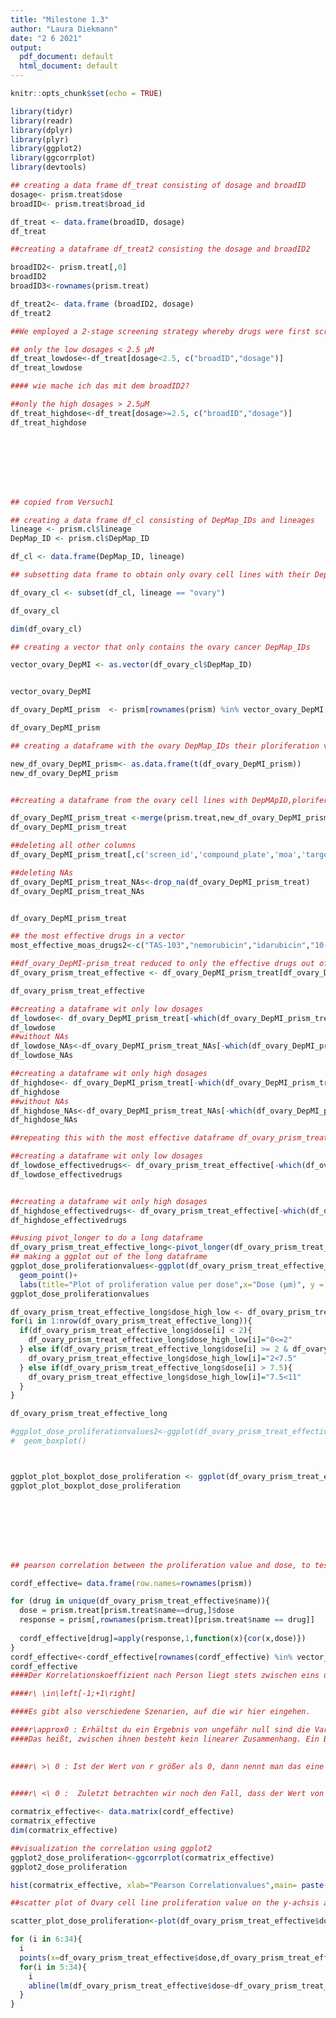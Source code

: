 ```yaml
---
title: "Milestone 1.3"
author: "Laura Diekmann"
date: "2 6 2021"
output:
  pdf_document: default
  html_document: default
---
```


```r
knitr::opts_chunk$set(echo = TRUE)

library(tidyr)
library(readr)
library(dplyr)
library(plyr)
library(ggplot2)
library(ggcorrplot)
library(devtools)


```

```r
## creating a data frame df_treat consisting of dosage and broadID
dosage<- prism.treat$dose
broadID<- prism.treat$broad_id

df_treat <- data.frame(broadID, dosage)
df_treat
```

```r
##creating a dataframe df_treat2 consisting the dosage and broadID2

broadID2<- prism.treat[,0]
broadID2
broadID3<-rownames(prism.treat)

df_treat2<- data.frame (broadID2, dosage)
df_treat2


```

```r
##We employed a 2-stage screening strategy whereby drugs were first screened in triplicate at a single dose (2.5 μM). 1,448 screening positives were then re-screened in triplicate in an 8-point dose-response ranging from 10 μM to 600 pM

## only the low dosages < 2.5 μM
df_treat_lowdose<-df_treat[dosage<2.5, c("broadID","dosage")]
df_treat_lowdose

#### wie mache ich das mit dem broadID2?

##only the high dosages > 2.5μM
df_treat_highdose<-df_treat[dosage>=2.5, c("broadID","dosage")]
df_treat_highdose









```


```r
## copied from Versuch1

## creating a data frame df_cl consisting of DepMap_IDs and lineages
lineage <- prism.cl$lineage
DepMap_ID <- prism.cl$DepMap_ID 

df_cl <- data.frame(DepMap_ID, lineage)

## subsetting data frame to obtain only ovary cell lines with their DepMap_IDs

df_ovary_cl <- subset(df_cl, lineage == "ovary")

df_ovary_cl

dim(df_ovary_cl)

## creating a vector that only contains the ovary cancer DepMap_IDs 

vector_ovary_DepMI <- as.vector(df_ovary_cl$DepMap_ID)


vector_ovary_DepMI

df_ovary_DepMI_prism  <- prism[rownames(prism) %in% vector_ovary_DepMI,]

df_ovary_DepMI_prism


```
```r
## creating a dataframe with the ovary DepMap_IDs their ploriferation values and the dose

new_df_ovary_DepMI_prism<- as.data.frame(t(df_ovary_DepMI_prism))
new_df_ovary_DepMI_prism


##creating a dataframe from the ovary cell lines with DepMApID,ploriferation values, broad ID und dose

df_ovary_DepMI_prism_treat <-merge(prism.treat,new_df_ovary_DepMI_prism , by="row.names")
df_ovary_DepMI_prism_treat

##deleting all other columns 
df_ovary_DepMI_prism_treat[,c('screen_id','compound_plate','moa','target','disease.area','indication','smiles','phase')]<-list(NULL)

##deleting NAs
df_ovary_DepMI_prism_treat_NAs<-drop_na(df_ovary_DepMI_prism_treat)
df_ovary_DepMI_prism_treat_NAs


df_ovary_DepMI_prism_treat


```
```r

## the most effective drugs in a vector
most_effective_moas_drugs2<-c("TAS-103","nemorubicin","idarubicin","10-hydroxycamptothecin", "amsacrine","SN-38","doxorubicin","exatecan-mesylate","genz-644282","ixazomib-citrate","carfilzomib","delanzomib","ixazomib","BGT226","buparlisib","CUDC-907","PCI-24781","AR-42", "givinostat","scriptaid","M-344","romidepsin","trichostatin-a","vorinostat","JNJ-26481585","pelitinib","PD-168393","dacomitinib","afatinib","AT-7519","dinaciclib","CR8-(R)","P276-00" ,"R547","oridonin","obatoclax","HA14-1","TW-37","digoxin","thonzonium","digitoxigenin","NMS-873")

##df_ovary_DepMI-prism_treat reduced to only the effective drugs out of Milestone 1.1, 1.2
df_ovary_prism_treat_effective <- df_ovary_DepMI_prism_treat[df_ovary_DepMI_prism_treat$name %in% most_effective_moas_drugs2,]

df_ovary_prism_treat_effective
```


```r
##creating a dataframe wit only low dosages 
df_lowdose<- df_ovary_DepMI_prism_treat[-which(df_ovary_DepMI_prism_treat$dose>2,5),]
df_lowdose
##without NAs
df_lowdose_NAs<-df_ovary_DepMI_prism_treat_NAs[-which(df_ovary_DepMI_prism_treat_NAs$dose>2,5),]
df_lowdose_NAs

##creating a dataframe wit only high dosages 
df_highdose<- df_ovary_DepMI_prism_treat[-which(df_ovary_DepMI_prism_treat$dose<=2,5),]
df_highdose
##without NAs
df_highdose_NAs<-df_ovary_DepMI_prism_treat_NAs[-which(df_ovary_DepMI_prism_treat_NAs$dose<=2,5),]
df_highdose_NAs

##repeating this with the most effective dataframe df_ovary_prism_treat_effective

##creating a dataframe wit only low dosages 
df_lowdose_effectivedrugs<- df_ovary_prism_treat_effective[-which(df_ovary_prism_treat_effective$dose>2,5),]
df_lowdose_effectivedrugs


##creating a dataframe wit only high dosages 
df_highdose_effectivedrugs<- df_ovary_prism_treat_effective[-which(df_ovary_prism_treat_effective$dose<=2,5),]
df_highdose_effectivedrugs
```


```r
##using pivot_longer to do a long dataframe
df_ovary_prism_treat_effective_long<-pivot_longer(df_ovary_prism_treat_effective,cols = starts_with("ACH"),names_to= "DepMap_ID", values_to="proliferationvalues", values_drop_na=TRUE)
## making a ggplot out of the long dataframe
ggplot_dose_proliferationvalues<-ggplot(df_ovary_prism_treat_effective_long, aes(x=dose, y=proliferationvalues)) +
  geom_point()+
  labs(title="Plot of proliferation value per dose",x="Dose (µm)", y = "proliferation value")
ggplot_dose_proliferationvalues

df_ovary_prism_treat_effective_long$dose_high_low <- df_ovary_prism_treat_effective_long$dose
for(i in 1:nrow(df_ovary_prism_treat_effective_long)){
  if(df_ovary_prism_treat_effective_long$dose[i] < 2){
    df_ovary_prism_treat_effective_long$dose_high_low[i]="0<=2"
  } else if(df_ovary_prism_treat_effective_long$dose[i] >= 2 & df_ovary_prism_treat_effective_long$dose[i] <= 7.5){
    df_ovary_prism_treat_effective_long$dose_high_low[i]="2<7.5"
  } else if(df_ovary_prism_treat_effective_long$dose[i] > 7.5){
    df_ovary_prism_treat_effective_long$dose_high_low[i]="7.5<11"
  }
}

df_ovary_prism_treat_effective_long

#ggplot_dose_proliferationvalues2<-ggplot(df_ovary_prism_treat_effective_long, aes(x=dose_high_low, y=proliferationvalues, group= DepMap_ID)) +
#  geom_boxplot()



ggplot_plot_boxplot_dose_proliferation <- ggplot(df_ovary_prism_treat_effective_long, aes(x=dose_high_low, y=proliferationvalues)) + geom_boxplot(outlier.shape=8, aes(fill=dose_high_low))+labs(title="Plot of proliferation value per dose",x="Dose (µm)", y = "Proliferation value")
ggplot_plot_boxplot_dose_proliferation









```


```r
## pearson correlation between the proliferation value and dose, to test the independence of the proliferation value from the dosis

cordf_effective= data.frame(row.names=rownames(prism))

for (drug in unique(df_ovary_prism_treat_effective$name)){
  dose = prism.treat[prism.treat$name==drug,]$dose
  response = prism[,rownames(prism.treat)[prism.treat$name == drug]]
  
  cordf_effective[drug]=apply(response,1,function(x){cor(x,dose)})
}
cordf_effective<-cordf_effective[rownames(cordf_effective) %in% vector_ovary_DepMI,]
cordf_effective
####Der Korrelationskoeffizient nach Person liegt stets zwischen eins und minus eins, wobei eins einen perfekt positiven und minus eins eine perfekt negative Korrelation impliziert. Man schreibt also:

####r\ \in\left[-1;+1\right]

####Es gibt also verschiedene Szenarien, auf die wir hier eingehen.

####r\approx0 : Erhältst du ein Ergebnis von ungefähr null sind die Variablen unkorreliert.
####Das heißt, zwischen ihnen besteht kein linearer Zusammenhang. Ein Beispiel hierfür wäre wenn man versucht einen Zusammenhang zwischen und Autokennzeichen und Körpergröße zu finden.
 

####r\ >\ 0 : Ist der Wert von r größer als 0, dann nennt man das eine positive Korrelation. Das bedeutet, dass größere Werte von X auch mit größeren Werten von Y einher gehen. Hier könnte man den Zusammenhang zwischen der Körpergröße eines Menschen und der Schuhgröße dieser Person hernehmen.
 

####r\ <\ 0 :  Zuletzt betrachten wir noch den Fall, dass der Wert von r kleiner als Null ist, es sich also um einen negativen Zusammenhang handelt. Anders als bei der positiven Korrelation fallen hier die Werte von Y mit steigenden X-Werten. Hier könnte man sagen, dass je mehr Kilometer man mit dem Auto zurücklegt, desto weniger Benzin ist im Tank.

```
```r
cormatrix_effective<- data.matrix(cordf_effective)
cormatrix_effective
dim(cormatrix_effective)

##visualization the correlation using ggplot2
ggplot2_dose_proliferation<-ggcorrplot(cormatrix_effective)
ggplot2_dose_proliferation

hist(cormatrix_effective, xlab="Pearson Correlationvalues",main= paste("Pearson Correlation Histogram"))

```
```r
##scatter plot of Ovary cell line proliferation value on the y-achsis and dosis of the different drugs on the x-achsis

scatter_plot_dose_proliferation<-plot(df_ovary_prism_treat_effective$dose,df_ovary_prism_treat_effective$`ACH-000013`,col="blue",xlab="Dosis of the different drugs", ylab="Ovary cellline proliferation value")

for (i in 6:34){
  i
  points(x=df_ovary_prism_treat_effective$dose,df_ovary_prism_treat_effective[,i], col="blue")
  for(i in 5:34){
    i
    abline(lm(df_ovary_prism_treat_effective$dose~df_ovary_prism_treat_effective[,i]))
  }
}

```


